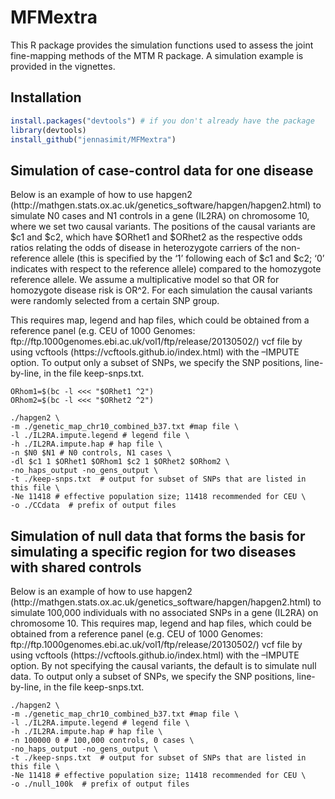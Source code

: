# MFMextra

This R package provides the simulation functions used to assess the joint fine-mapping methods of the MTM R package.
A simulation example is provided in the vignettes.

## Installation

```R
install.packages("devtools") # if you don't already have the package
library(devtools)
install_github("jennasimit/MFMextra")
```


## Simulation of case-control data for one disease

Below is an example of how to use hapgen2 (http://mathgen.stats.ox.ac.uk/genetics_software/hapgen/hapgen2.html) to simulate N0 cases and N1 controls in a gene (IL2RA) on chromosome 10, where we set two causal variants.
The positions of the causal variants are $c1 and $c2, which have $ORhet1 and $ORhet2 as the respective odds ratios relating the odds of disease in heterozygote carriers of the 
non-reference allele (this is specified by the '1' following each of $c1 and $c2; '0' indicates with respect to the reference allele) compared to the homozygote reference allele. 
We assume a multiplicative model so that OR for homozygote disease risk is OR^2. For each simulation the causal variants were randomly selected from a certain SNP group.

This requires map, legend and hap files, which could be obtained from a reference panel (e.g. CEU of 1000 Genomes: ftp://ftp.1000genomes.ebi.ac.uk/vol1/ftp/release/20130502/) vcf file by 
using vcftools (https://vcftools.github.io/index.html) with the --IMPUTE option. 
To output only a subset of SNPs, we specify the SNP positions, line-by-line, in the file keep-snps.txt.

```
ORhom1=$(bc -l <<< "$ORhet1 ^2")
ORhom2=$(bc -l <<< "$ORhet2 ^2")

./hapgen2 \
-m ./genetic_map_chr10_combined_b37.txt #map file \
-l ./IL2RA.impute.legend # legend file \
-h ./IL2RA.impute.hap # hap file \
-n $N0 $N1 # N0 controls, N1 cases \
-dl $c1 1 $ORhet1 $ORhom1 $c2 1 $ORhet2 $ORhom2 \
-no_haps_output -no_gens_output \
-t ./keep-snps.txt  # output for subset of SNPs that are listed in this file \
-Ne 11418 # effective population size; 11418 recommended for CEU \
-o ./CCdata  # prefix of output files
```



## Simulation of null data that forms the basis for simulating a specific region for two diseases with shared controls

Below is an example of how to use hapgen2 (http://mathgen.stats.ox.ac.uk/genetics_software/hapgen/hapgen2.html) to simulate 100,000 individuals with no associated SNPs in a gene (IL2RA) on chromosome 10. 
This requires map, legend and hap files, which could be obtained from a reference panel (e.g. CEU of 1000 Genomes: ftp://ftp.1000genomes.ebi.ac.uk/vol1/ftp/release/20130502/) vcf file by using vcftools (https://vcftools.github.io/index.html) with the --IMPUTE option.
By not specifying the causal variants, the default is to simulate null data.
To output only a subset of SNPs, we specify the SNP positions, line-by-line, in the file keep-snps.txt.

```
./hapgen2 \
-m ./genetic_map_chr10_combined_b37.txt #map file \
-l ./IL2RA.impute.legend # legend file \
-h ./IL2RA.impute.hap # hap file \
-n 100000 0 # 100,000 controls, 0 cases \
-no_haps_output -no_gens_output \
-t ./keep-snps.txt  # output for subset of SNPs that are listed in this file \
-Ne 11418 # effective population size; 11418 recommended for CEU \
-o ./null_100k  # prefix of output files
```
